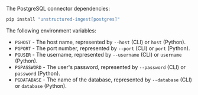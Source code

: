 The PostgreSQL connector dependencies:

```bash CLI, Python
pip install "unstructured-ingest[postgres]"
```


<AdditionalIngestDependencies />

The following environment variables:

- `PGHOST` - The host name, represented by `--host` (CLI) or `host` (Python).
- `PGPORT` - The port number, represented by `--port` (CLI) or `port` (Python).
- `PGUSER` - The username, represented by `--username` (CLI) or `username` (Python).
- `PGPASSWORD` - The user's password, represented by `--password` (CLI) or `password` (Python).
- `PGDATABASE` - The name of the database, represented by `--database` (CLI) or `database` (Python).